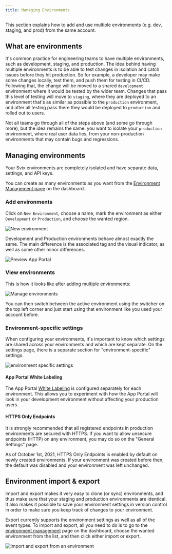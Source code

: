 ```yaml
---
title: Managing Environments
---
```


This section explains how to add and use multiple environments (e.g. dev, staging, and prod) from the same account.

## What are environments

It's common practice for engineering teams to have multiple environments, such as development, staging, and production. The idea behind having multiple environments is to be able to test changes in isolation and catch issues before they hit production. So for example, a developer may make some changes locally, test them, and push them for testing in CI/CD. Following that, the change will be moved to a shared `development` environment where it would be tested by the wider team. Changes that pass this level of testing will move to `staging`, where they are deployed to an environment that's as similar as possible to the `production` environment, and after all testing pass there they would be deployed to `production` and rolled out to users.

Not all teams go through all of the steps above (and some go through more), but the idea remains the same: you want to isolate your `production` environment, where real user data lies, from your non-production environments that may contain bugs and regressions.

## Managing environments

Your Svix environments are completely isolated and have separate data, settings, and API keys.

You can create as many environments as you want from the [Environment Management page](https://dashboard.svix.com/environments) on the dashboard.

### Add environments

Click on `New Environment`, choose a name, mark the environment as either `Development` or `Production`, and choose the wanted region.

![New environment](./environments/env-add.png)

Development and Production environments behave almost exactly the same. The main difference is the associated tag and the visual indicator, as well as some other minor differences.

![Preview App Portal](../img/dashboard-preview-button.png)

### View environments

This is how it looks like after adding multiple environments:

![Manage environments](./environments/env-manage.png)

You can then switch between the active environment using the switcher on the top left corner and just start using that environment like you used your account before.

### Environment-specific settings

When configuring your environments, it's important to know which settings are shared across your environments and which are kept separate. On the settings page, there is a separate section for "environment-specific" settings.

![environment specific settings](../img/env-specific-settings.png)

#### App Portal White Labeling

The App Portal [White Labeling](../app-portal#white-labeling) is configured separately for each environment. This allows you to experiment with how the App Portal will look in your development environment without affecting your production users.

#### HTTPS Only Endpoints

It is strongly recommended that all registered endpoints in production environments are secured with HTTPS. If you want to allow unsecure endpoints (HTTP) on any environment, you may do so on the "General Settings" page.

As of October 1st, 2021, HTTPS Only Endpoints is enabled by default on newly created environments. If your environment was created before then, the default was disabled and your environment was left unchanged.


## Environment import & export

Import and export makes it very easy to clone (or sync) environments, and thus make sure that your staging and production environments are identical. It also makes it possible to save your environment settings in version control in order to make sure you keep track of changes to your environment.

Export currently supports the environment settings as well as all of the event types. To import and export, all you need to do is to go to the [environment management](https://dashboard.svix.com/environments) page on the dashboard, choose the wanted environment from the list, and then click either import or export.

![Import and export from an environment](../img/import-export.png)
